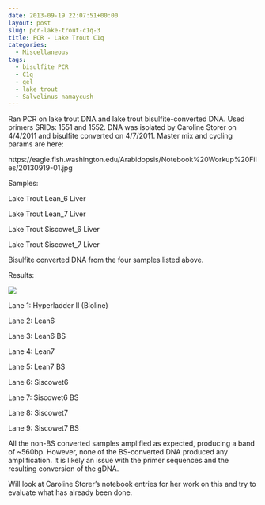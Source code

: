 ```yaml
---
date: 2013-09-19 22:07:51+00:00
layout: post
slug: pcr-lake-trout-c1q-3
title: PCR - Lake Trout C1q
categories:
  - Miscellaneous
tags:
  - bisulfite PCR
  - C1q
  - gel
  - lake trout
  - Salvelinus namaycush
---
```


Ran PCR on lake trout DNA and lake trout bisulfite-converted DNA. Used primers SRIDs: 1551 and 1552. DNA was isolated by Caroline Storer on 4/4/2011 and bisulfite converted on 4/7/2011. Master mix and cycling params are here:

https://eagle.fish.washington.edu/Arabidopsis/Notebook%20Workup%20Files/20130919-01.jpg

Samples:

Lake Trout Lean_6 Liver

Lake Trout Lean_7 Liver

Lake Trout Siscowet_6 Liver

Lake Trout Siscowet_7 Liver

Bisulfite converted DNA from the four samples listed above.

Results:

![](https://eagle.fish.washington.edu/Arabidopsis/Notebook%20Workup%20Files/20130919_Gel.JPG)

Lane 1: Hyperladder II (Bioline)

Lane 2: Lean6

Lane 3: Lean6 BS

Lane 4: Lean7

Lane 5: Lean7 BS

Lane 6: Siscowet6

Lane 7: Siscowet6 BS

Lane 8: Siscowet7

Lane 9: Siscowet7 BS

All the non-BS converted samples amplified as expected, producing a band of ~560bp. However, none of the BS-converted DNA produced any amplification. It is likely an issue with the primer sequences and the resulting conversion of the gDNA.

Will look at Caroline Storer's notebook entries for her work on this and try to evaluate what has already been done.
